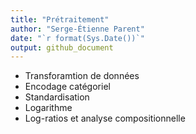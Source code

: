 ```yaml
---
title: "Prétraitement"
author: "Serge-Étienne Parent"
date: "`r format(Sys.Date())`"
output: github_document
---
```


- Transforamtion de données
- Encodage catégoriel
- Standardisation
- Logarithme
- Log-ratios et analyse compositionnelle